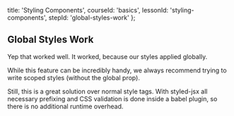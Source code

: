 
  title: 'Styling Components',
  courseId: 'basics',
  lessonId: 'styling-components',
  stepId: 'global-styles-work'
};

## Global Styles Work

Yep that worked well. It worked, because our styles applied globally.

While this feature can be incredibly handy, we always recommend trying to write scoped styles (without the global prop).

Still, this is a great solution over normal style tags. With styled-jsx all necessary prefixing and CSS validation is done inside a babel plugin, so there is no additional runtime overhead.

